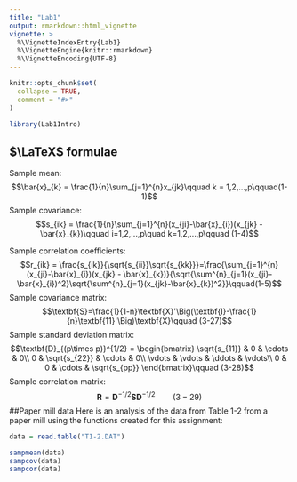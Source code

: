```yaml
---
title: "Lab1"
output: rmarkdown::html_vignette
vignette: >
  %\VignetteIndexEntry{Lab1}
  %\VignetteEngine{knitr::rmarkdown}
  %\VignetteEncoding{UTF-8}
---
```


```r
knitr::opts_chunk$set(
  collapse = TRUE,
  comment = "#>"
)
```

```r
library(Lab1Intro)
```


## $\LaTeX$ formulae
Sample mean:
$$\bar{x}_{k} = \frac{1}{n}\sum_{j=1}^{n}x_{jk}\qquad k = 1,2,...,p\qquad(1-1)$$
Sample covariance:
$$s_{ik} = \frac{1}{n}\sum_{j=1}^{n}(x_{ji}-\bar{x}_{i})(x_{jk} - \bar{x}_{k})\qquad i=1,2,...,p\quad k=1,2,...,p\qquad (1-4)$$

Sample correlation coefficients:
$$r_{ik} = \frac{s_{ik}}{\sqrt{s_{ii}}\sqrt{s_{kk}}}=\frac{\sum_{j=1}^{n}(x_{ji}-\bar{x}_{i})(x_{jk} - \bar{x}_{k})}{\sqrt{\sum^{n}_{j=1}(x_{ji}-\bar{x}_{i})^2}\sqrt{\sum^{n}_{j=1}(x_{jk}-\bar{x}_{k})^2}}\qquad(1-5)$$
Sample covariance matrix:
$$\textbf{S}=\frac{1}{1-n}\textbf{X}'\Big(\textbf{I}-\frac{1}{n}\textbf{11}'\Big)\textbf{X}\qquad (3-27)$$
Sample standard deviation matrix:
$$\textbf{D}_{(p\times p)}^{1/2} = \begin{bmatrix}
                                    \sqrt{s_{11}} & 0 & \cdots & 0\\
                                    0 & \sqrt{s_{22}} & \cdots & 0\\
                                    \vdots & \vdots & \ddots & \vdots\\
                                    0 & 0 & \cdots & \sqrt{s_{pp}}
\end{bmatrix}\qquad (3-28)$$
Sample correlation matrix:
$$\textbf{R}=\textbf{D}^{-1/2}\textbf{SD}^{-1/2}\qquad (3-29)$$
##Paper mill data
Here is an analysis of the data from Table 1-2 from a paper mill using the functions created for this assignment:
```r
data = read.table("T1-2.DAT")

sampmean(data)
sampcov(data)
sampcor(data)
```

